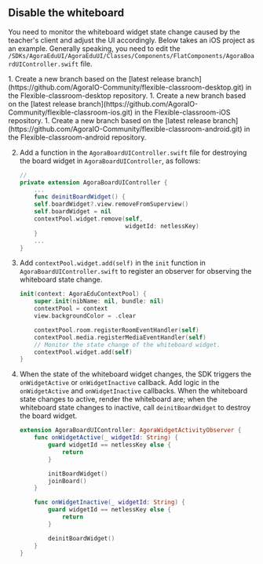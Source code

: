 ## Disable the whiteboard

You need to monitor the whiteboard widget state change caused by the teacher's client and adjust the UI accordingly. Below takes an iOS project as an example. Generally speaking, you need to edit the `/SDKs/AgoraEduUI/AgoraEduUI/Classes/Components/FlatComponents/AgoraBoardUIController.swift` file.

<PlatformWrapper notAllowed="android">
<PlatformWrapper notAllowed="ios">
1. Create a new branch based on the [latest release branch](https://github.com/AgoraIO-Community/flexible-classroom-desktop.git) in the Flexible-classroom-desktop repository.
</PlatformWrapper>
</PlatformWrapper>
<PlatformWrapper platform="ios">
1. Create a new branch based on the [latest release branch](https://github.com/AgoraIO-Community/flexible-classroom-ios.git) in the Flexible-classroom-iOS repository.
</PlatformWrapper>

<PlatformWrapper platform="android">
1. Create a new branch based on the [latest release branch](https://github.com/AgoraIO-Community/flexible-classroom-android.git) in the Flexible-classroom-android repository.
</PlatformWrapper>

2. Add a function in the `AgoraBoardUIController.swift` file for destroying the board widget in `AgoraBoardUIController`, as follows:

   ```swift
   //
   private extension AgoraBoardUIController {
       ...
       func deinitBoardWidget() {
       self.boardWidget?.view.removeFromSuperview()
       self.boardWidget = nil
       contextPool.widget.remove(self,
                                 widgetId: netlessKey)
       }
       ...
   }
   ```

3. Add `contextPool.widget.add(self)` in the `init` function in `AgoraBoardUIController.swift` to register an observer for observing the whiteboard state change.

   ```swift
   init(context: AgoraEduContextPool) {
       super.init(nibName: nil, bundle: nil)
       contextPool = context
       view.backgroundColor = .clear

       contextPool.room.registerRoomEventHandler(self)
       contextPool.media.registerMediaEventHandler(self)
       // Monitor the state change of the whiteboard widget.
       contextPool.widget.add(self)
   }
   ```

4. When the state of the whiteboard widget changes, the SDK triggers the `onWidgetActive` or `onWidgetInactive` callback. Add logic in the `onWidgetActive` and `onWidgetInactive` callbacks. When the whiteboard state changes to active, render the whiteboard are; when the whiteboard state changes to inactive, call `deinitBoardWidget` to destroy the board widget.

   ```swift
   extension AgoraBoardUIController: AgoraWidgetActivityObserver {
       func onWidgetActive(_ widgetId: String) {
           guard widgetId == netlessKey else {
               return
           }

           initBoardWidget()
           joinBoard()
       }

       func onWidgetInactive(_ widgetId: String) {
           guard widgetId == netlessKey else {
               return
           }

           deinitBoardWidget()
       }
   }
   ```


